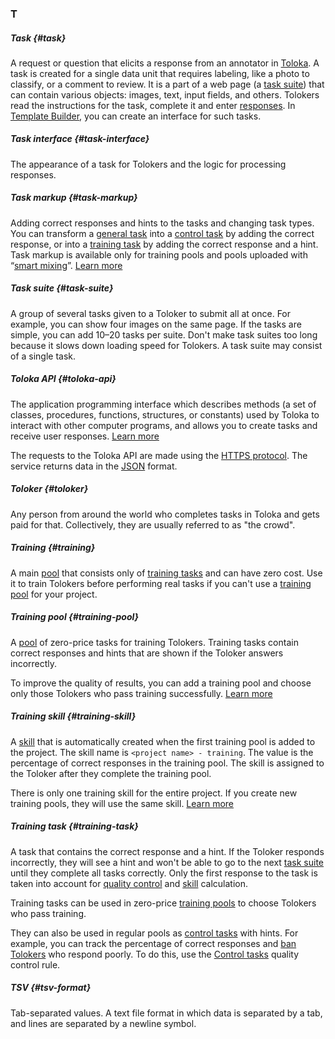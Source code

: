 ### T

##### Task {#task}

A request or question that elicits a response from an annotator in [Toloka](http://toloka.ai/). A task is created for a single data unit that requires labeling, like a photo to classify, or a comment to review. It is a part of a web page (a [task suite](#task-suite)) that can contain various objects: images, text, input fields, and others. Tolokers read the instructions for the task, complete it and enter [responses](#response). In [Template Builder](/docs/template-builder/), you can create an interface for such tasks.

##### Task interface {#task-interface}

The appearance of a task for Tolokers and the logic for processing responses.

##### Task markup {#task-markup}

Adding correct responses and hints to the tasks and changing task types. You can transform a [general task](#general-task) into a [control task](#control-task) by adding the correct response, or into a [training task](#training-task) by adding the correct response and a hint. Task markup is available only for training pools and pools uploaded with “[smart mixing](#smart-mixing)”. [Learn more](/docs/guide/task_markup)

##### Task suite {#task-suite}

A group of several tasks given to a Toloker to submit all at once. For example, you can show four images on the same page. If the tasks are simple, you can add 10–20 tasks per suite. Don't make task suites too long because it slows down loading speed for Tolokers. A task suite may consist of a single task.

##### Toloka API {#toloka-api}

The application programming interface which describes methods (a set of classes, procedures, functions, structures, or constants) used by Toloka to interact with other computer programs, and allows you to create tasks and receive user responses. [Learn more](https://toloka.ai/docs/api/api-reference/)

The requests to the Toloka API are made using the [HTTPS protocol](https://en.wikipedia.org/wiki/HTTPS). The service returns data in the [JSON](https://www.json.org/json-en.html) format.

##### Toloker {#toloker}

Any person from around the world who completes tasks in Toloka and gets paid for that. Collectively, they are usually referred to as "the crowd".

##### Training {#training}

A main [pool](#pool) that consists only of [training tasks](#training-task) and can have zero cost. Use it to train Tolokers before performing real tasks if you can't use a [training pool](#training-pool) for your project.

##### Training pool {#training-pool}

A [pool](#pool) of zero-price tasks for training Tolokers. Training tasks contain correct responses and hints that are shown if the Toloker answers incorrectly.

To improve the quality of results, you can add a training pool and choose only those Tolokers who pass training successfully. [Learn more](/docs/guide/train)

##### Training skill {#training-skill}

A [skill](#skill) that is automatically created when the first training pool is added to the project. The skill name is `<project name> - training`. The value is the percentage of correct responses in the training pool. The skill is assigned to the Toloker after they complete the training pool.

There is only one training skill for the entire project. If you create new training pools, they will use the same skill. [Learn more](/docs/guide/nav)

##### Training task {#training-task}

A task that contains the correct response and a hint. If the Toloker responds incorrectly, they will see a hint and won't be able to go to the next [task suite](#task-suite) until they complete all tasks correctly. Only the first response to the task is taken into account for [quality control](#quality-control) and [skill](#skill) calculation.

Training tasks can be used in zero-price [training pools](#training-pool) to choose Tolokers who pass training.

They can also be used in regular pools as [control tasks](#control-task) with hints. For example, you can track the percentage of correct responses and [ban Tolokers](#banning-tolokers) who respond poorly. To do this, use the [Control tasks](/docs/guide/goldenset) quality control rule.

##### TSV {#tsv-format}

Tab-separated values. A text file format in which data is separated by a tab, and lines are separated by a newline symbol.
